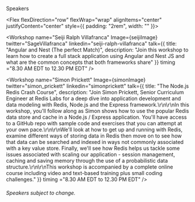 
<Hidden as="h1">Speakers</Hidden>

<Flex flexDirection="row" flexWrap="wrap" alignItems="center" justifyContent="center" style={{ padding: "2rem", width: "" }}>

<Workshop name="Seiji Ralph Villafranca" Image={seijiImage} 
twitter="SageVillafranca" 
linkedin="seiji-ralph-villafranca" 
talk={{ title: "Angular and Nest (The perfect Match)", 
description: "Join this workshop to learn how to create a full stack application using Angular and Nest JS and what are the common concepts that both frameworks share" }} 
 timing ="8.30 AM EDT to 12.30 PM EDT"
 />

<Workshop name="Simon Prickett" Image={simonImage} 
twitter="simon_prickett" 
linkedin="simonprickett" 
talk={{ title: "The Node.js Redis Crash Course", 
description: "Join Simon Prickett, Senior Curriculum Engineer at Redis Labs for a deep dive into application development and data modeling with Redis, Node.js and the Express framework.\r\n\r\nIn this workshop, you\'ll follow along as Simon shows how to use the popular Redis data store and cache in a Node.js \/ Express application. You\'ll have access to a GitHub repo with sample code and exercises that you can attempt at your own pace.\r\n\r\nWe\'ll look at how to get up and running with Redis, examine different ways of storing data in Redis then move on to see how that data can be searched and indexed in ways not commonly associated with a key value store. Finally, we\'ll see how Redis helps us tackle some issues associated with scaling our application - session management, caching and saving memory through the use of a probabilistic data structure.\r\n\r\nThis workshop is accompanied by a complete online course including video and text-based training plus small coding challenges." }} 
 timing ="8.30 AM EDT to 12.30 PM EDT"
 />

</Flex>

###### Speakers subject to change.

